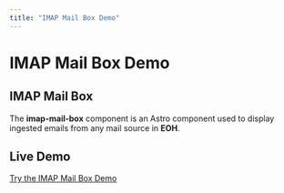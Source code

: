 ```yaml
---
title: "IMAP Mail Box Demo"
---
```



# IMAP Mail Box Demo

## IMAP Mail Box

The **imap-mail-box** component is an Astro component used to display ingested emails from any mail source in **EOH**. 

## Live Demo

[Try the IMAP Mail Box Demo](https://demo.hub.opsfolio.com/imap-mail)  


